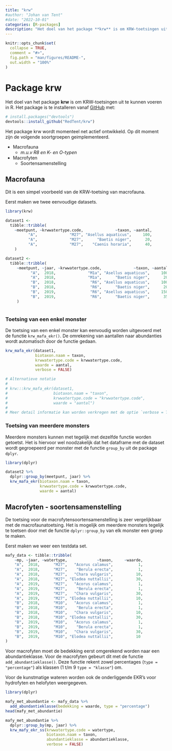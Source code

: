 ```yaml
---
title: "krw"
#author: "Johan van Tent"
#date: "2022-10-01"
categories: [R-packages]
description: "Het doel van het package **krw** is om KRW-toetsingen uit te kunnen voeren in R."
---
```



```r
knitr::opts_chunk$set(
  collapse = TRUE,
  comment = "#>",
  fig.path = "man/figures/README-",
  out.width = "100%"
)
```
# Package krw

Het doel van het package **krw** is om KRW-toetsingen uit te kunnen voeren in R. Het package is te installeren vanaf [GitHub](https://github.com/) met:

``` r
# install.packages("devtools")
devtools::install_github("RedTent/krw")
```

Het package krw wordt momenteel net actief ontwikkeld. Op dit moment zijn de volgende soortgroepen geimplementeerd.


- Macrofauna 
    - *m.u.v R8 en K- en O-typen*
- Macrofyten
    - Soortensamenstelling




## Macrofauna

Dit is een simpel voorbeeld van de KRW-toetsing van macrofauna.

Eerst maken we twee eenvoudige datasets.

```r
library(krw)

dataset1 <- 
  tibble::tribble(
    ~meetpunt, ~krwwatertype.code,              ~taxon, ~aantal,
          "A",              "M27", "Asellus aquaticus",     100,
          "A",              "M27",      "Baetis niger",      20,
          "A",              "M27",    "Caenis horaria",      40,
    )

dataset2 <- 
  tibble::tribble(
     ~meetpunt, ~jaar, ~krwwatertype.code,              ~taxon, ~aantal,
           "A",  2018,              "M1a", "Asellus aquaticus",     100,
           "A",  2018,              "M1a",      "Baetis niger",      20,
           "B",  2018,               "R6", "Asellus aquaticus",     100,
           "B",  2018,               "R6",      "Baetis niger",      20,
           "B",  2019,               "R6", "Asellus aquaticus",     150,
           "B",  2019,               "R6",      "Baetis niger",      35
     )



```

### Toetsing van een enkel monster

De toetsing van een enkel monster kan eenvoudig worden uitgevoerd met de functie `krw_mafa_ekr()`. De omrekening van aantallen naar abundanties wordt automatisch door de functie gedaan.

```r

krw_mafa_ekr(dataset1, 
             biotaxon.naam = taxon, 
             krwwatertype.code = krwwatertype.code, 
             waarde = aantal,
             verbose = FALSE)

# Alternatieve notatie
# 
# krw:::krw_mafa_ekr(dataset1, 
#                    biotaxon.naam = "taxon", 
#                    krwwatertype.code = "krwwatertype.code", 
#                    waarde = "aantal")
# 
# Meer detail informatie kan worden verkregen met de optie `verbose = TRUE`

```

### Toetsing van meerdere monsters

Meerdere monsters kunnen met tegelijk met dezelfde functie worden getoetst. Het is hiervoor wel noodzakelijk dat het dataframe met de dataset wordt gegroepeerd per monster met de functie `group_by` uit de package `dplyr`.

```r
library(dplyr)

dataset2 %>% 
  dplyr::group_by(meetpunt, jaar) %>% 
  krw_mafa_ekr(biotaxon.naam = taxon, 
               krwwatertype.code = krwwatertype.code, 
               waarde = aantal)

```

## Macrofyten - soortensamenstelling

De toetsing voor de macrofytensoortensamenstelling is zeer vergelijkbaar met de macrofaunatoetsing. Het is mogelijk om meerdere monsters tegelijk te toetsen door met de functie `dplyr::group_by` van elk monster een groep te maken.

Eerst maken we weer een testdata set.

```r
mafy_data <- tibble::tribble(
    ~mp, ~jaar, ~watertype,             ~taxon,     ~waarde,
    "A",  2018,      "M27",   "Acorus calamus",           1,
    "A",  2018,      "M27",    "Berula erecta",           1,
    "A",  2018,      "M27",   "Chara vulgaris",          10,
    "A",  2018,      "M27", "Elodea nuttallii",          30,
    "A",  2019,      "M27",   "Acorus calamus",           1,
    "A",  2019,      "M27",    "Berula erecta",           1,
    "A",  2019,      "M27",   "Chara vulgaris",          30,
    "A",  2019,      "M27", "Elodea nuttallii",          10,
    "B",  2018,      "M10",   "Acorus calamus",           1,
    "B",  2018,      "M10",    "Berula erecta",           1,
    "B",  2018,      "M10",   "Chara vulgaris",          10,
    "B",  2018,      "M10", "Elodea nuttallii",          30,
    "B",  2019,      "M10",   "Acorus calamus",           1,
    "B",  2019,      "M10",    "Berula erecta",           1,
    "B",  2019,      "M10",   "Chara vulgaris",          30,
    "B",  2019,      "M10", "Elodea nuttallii",          10
)

```

Voor macrofyten moet de bedekking eerst omgerekend worden naar een abundantieklasse. Voor de macrofyten gebeurt dit met de functie `add_abundantieklasse()`. Deze functie rekent zowel percentages (`type = "percentage"`) als klassen (1 t/m 9 `type = "klasse"`) om.

Voor de kunstmatige wateren worden ook de onderliggende EKR's voor hydrofyten en helofyten weergegeven.

```r
library(dplyr)

mafy_met_abundantie <- mafy_data %>% 
  add_abundantieklasse(bedekking = waarde, type = "percentage")
head(mafy_met_abundantie)

mafy_met_abundantie %>% 
  dplyr::group_by(mp, jaar) %>% 
  krw_mafy_ekr_ss(krwwatertype.code = watertype, 
                  biotaxon.naam = taxon, 
                  abundantieklasse = abundantieklasse,
                  verbose = FALSE)

```
